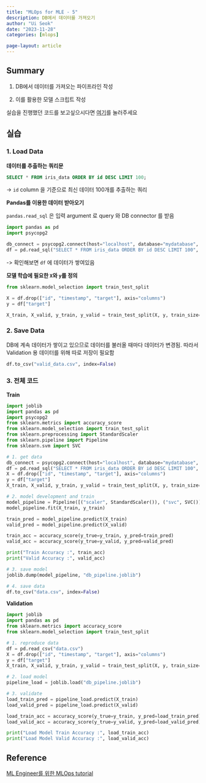 ```yaml
---
title: "MLOps for MLE - 5"
description: DB에서 데이터를 가져오기
author: "Ui Seok"
date: "2023-11-28"
categories: [mlops]

page-layout: article
---
```


## Summary

1. DB에서 데이터를 가져오는 파이프라인 작성

2. 이를 활용한 모델 스크립트 작성

::: {.callout-note}
실습을 진행했던 코드를 보고싶으시다면 [여기](https://github.com/Ui-Seok/mlops-tutorial)를 눌러주세요
:::


## 실습

### 1. Load Data

__데이터를 추출하는 쿼리문__

``` sql
SELECT * FROM iris_data ORDER BY id DESC LIMIT 100;

```

-> `id` column 을 기준으로 최신 데이터 100개를 추출하는 쿼리

__Pandas를 이용한 데이터 받아오기__

`pandas.read_sql` 은 입력 argument 로 query 와 DB connector 를 받음

``` python
import pandas as pd
import psycopg2

db_connect = psycopg2.connect(host="localhost", database="mydatabase", user="myuser", password="mypassword")
df = pd.read_sql("SELECT * FROM iris_data ORDER BY id DESC LIMIT 100", db_connect)

```

-> 확인해보면 `df` 에 데이터가 쌓여있음

__모델 학습에 필요한 `X`와 `y`를 정의__

``` python
from sklearn.model_selection import train_test_split

X = df.drop(["id", "timestamp", "target"], axis="columns")
y = df["target"]

X_train, X_valid, y_train, y_valid = train_test_split(X, y, train_size=0.8, random_state=2022)

```

### 2. Save Data

DB에 계속 데이터가 쌓이고 있으므로 데이터를 불러올 때마다 데이터가 변경됨. 따라서 Validation 용 데이터를 위해 따로 저장이 필요함

``` python
df.to_csv("valid_data.csv", index=False)

```

### 3. 전체 코드

__Train__

``` python
import joblib
import pandas as pd
import psycopg2
from sklearn.metrics import accuracy_score
from sklearn.model_selection import train_test_split
from sklearn.preprocessing import StandardScaler
from sklearn.pipeline import Pipeline
from sklearn.svm import SVC

# 1. get data
db_connect = psycopg2.connect(host="localhost", database="mydatabase", user="myuser", password="mypassword")
df = pd.read_sql("SELECT * FROM iris_data ORDER BY id DESC LIMIT 100", db_connect)
X = df.drop(["id", "timestamp", "target"], axis="columns")
y = df["target"]
X_train, X_valid, y_train, y_valid = train_test_split(X, y, train_size=0.8, random_state=2022)

# 2. model development and train
model_pipeline = Pipeline([("scaler", StandardScaler()), ("svc", SVC())])
model_pipeline.fit(X_train, y_train)

train_pred = model_pipeline.predict(X_train)
valid_pred = model_pipeline.predict(X_valid)

train_acc = accuracy_score(y_true=y_train, y_pred=train_pred)
valid_acc = accuracy_score(y_true=y_valid, y_pred=valid_pred)

print("Train Accuracy :", train_acc)
print("Valid Accuracy :", valid_acc)

# 3. save model
joblib.dump(model_pipeline, "db_pipeline.joblib")

# 4. save data
df.to_csv("data.csv", index=False)

```

__Validation__

``` python
import joblib
import pandas as pd
from sklearn.metrics import accuracy_score
from sklearn.model_selection import train_test_split

# 1. reproduce data
df = pd.read_csv("data.csv")
X = df.drop(["id", "timestamp", "target"], axis="columns")
y = df["target"]
X_train, X_valid, y_train, y_valid = train_test_split(X, y, train_size=0.8, random_state=2022)

# 2. load model
pipeline_load = joblib.load("db_pipeline.joblib")

# 3. validate
load_train_pred = pipeline_load.predict(X_train)
load_valid_pred = pipeline_load.predict(X_valid)

load_train_acc = accuracy_score(y_true=y_train, y_pred=load_train_pred)
load_valid_acc = accuracy_score(y_true=y_valid, y_pred=load_valid_pred)

print("Load Model Train Accuracy :", load_train_acc)
print("Load Model Valid Accuracy :", load_valid_acc)

```

## Reference

[ML Engineer를 위한 MLOps tutorial](https://mlops-for-mle.github.io/tutorial/)